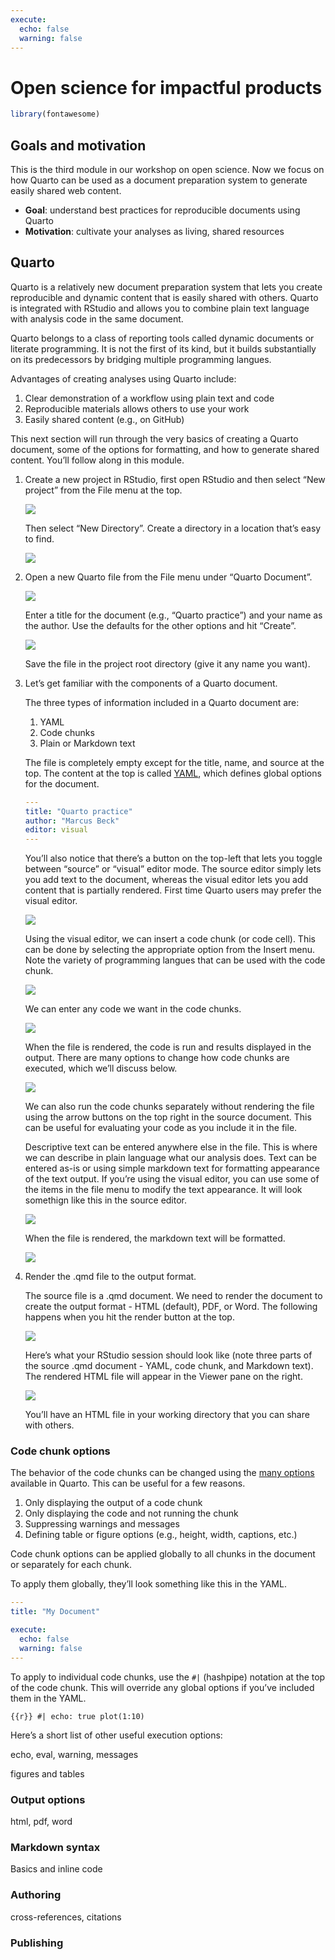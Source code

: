 ```yaml
---
execute: 
  echo: false
  warning: false
---
```


# Open science for impactful products {#impact}

```r
library(fontawesome)
```

## Goals and motivation

This is the third module in our workshop on open science. Now we focus on how Quarto can be used as a document preparation system to generate easily shared web content.

-   **Goal**: understand best practices for reproducible documents using Quarto
-   **Motivation**: cultivate your analyses as living, shared resources

## Quarto

Quarto is a relatively new document preparation system that lets you create reproducible and dynamic content that is easily shared with others.  Quarto is integrated with RStudio and allows you to combine plain text language with analysis code in the same document.  

Quarto belongs to a class of reporting tools called dynamic documents or literate programming.  It is not the first of its kind, but it builds substantially on its predecessors by bridging multiple programming langues. 

Advantages of creating analyses using Quarto include:

1. Clear demonstration of a workflow using plain text and code
1. Reproducible materials allows others to use your work
1. Easily shared content (e.g., on GitHub)

This next section will run through the very basics of creating a Quarto document, some of the options for formatting, and how to generate shared content.  You'll follow along in this module. 

1. Create a new project in RStudio, first open RStudio and then select "New project" from the File menu at the top.

    ![](img/newproj.PNG)

    Then select "New Directory".  Create a directory in a location that's easy to find. 
    
    ![](img/newdir.PNG)

1. Open a new Quarto file from the File menu under "Quarto Document".

    ![](img/newquarto.PNG)
    
    Enter a title for the document (e.g., "Quarto practice") and your name as the author. Use the defaults for the other options and hit "Create". 
    
    ![](img/tempquarto.PNG)
    
    Save the file in the project root directory (give it any name you want).

1. Let's get familiar with the components of a Quarto document.

    The three types of information included in a Quarto document are:
    
    1. YAML
    1. Code chunks
    1. Plain or Markdown text

    The file is completely empty except for the title, name, and source at the top.  The content at the top is called [YAML](https://quarto.org/docs/get-started/hello/rstudio.html#yaml-header){target="_blank"}, which defines global options for the document.
    
    ```yaml
    ---
    title: "Quarto practice"
    author: "Marcus Beck"
    editor: visual
    ---
    ```
    
    You'll also notice that there's a button on the top-left that lets you toggle between "source" or "visual" editor mode.  The source editor simply lets you add text to the document, whereas the visual editor lets you add content that is partially rendered.  First time Quarto users may prefer the visual editor. 
    
    ![](img/editor.PNG)
    
    Using the visual editor, we can insert a code chunk (or code cell). This can be done by selecting the appropriate option from the Insert menu.  Note the variety of programming langues that can be used with the code chunk. 
    
    ![](img/insertchunk.PNG)
    
    We can enter any code we want in the code chunks.  
    
    ![](img/prerendercode.PNG)
    
    When the file is rendered, the code is run and results displayed in the output.  There are many options to change how code chunks are executed, which we'll discuss below. 
    
    ![](img/rendercode.PNG)
    
    We can also run the code chunks separately without rendering the file using the arrow buttons on the top right in the source document.  This can be useful for evaluating your code as you include it in the file. 
    
    Descriptive text can be entered anywhere else in the file.  This is where we can describe in plain language what our analysis does.  Text can be entered as-is or using simple markdown text for formatting appearance of the text output. If you're using the visual editor, you can use some of the items in the file menu to modify the text appearance.  It will look somethign like this in the source editor.
    
    ![](img/rawmarkdown.PNG)
    
    When the file is rendered, the markdown text will be formatted. 
    
    ![](img/rendermarkdown.PNG)

1. Render the .qmd file to the output format. 

    The source file is a .qmd document.  We need to render the document to create the output format - HTML (default), PDF, or Word.  The following happens when you hit the render button at the top.

    ![](img/rstudio-qmd-how-it-works.png)

     Here's what your RStudio session should look like (note three parts of the source .qmd document - YAML, code chunk, and Markdown text). The rendered HTML file will appear in the Viewer pane on the right. 
     
     ![](img/completequarto.PNG)

     You'll have an HTML file in your working directory that you can share with others.
     
### Code chunk options

The behavior of the code chunks can be changed using the [many options](https://quarto.org/docs/computations/execution-options.html){target="_blank"} available in Quarto.  This can be useful for a few reasons. 

1. Only displaying the output of a code chunk
1. Only displaying the code and not running the chunk
1. Suppressing warnings and messages
1. Defining table or figure options (e.g., height, width, captions, etc.)

Code chunk options can be applied globally to all chunks in the document or separately for each chunk.

To apply them globally, they'll look something like this in the YAML. 

```yaml
---
title: "My Document"

execute: 
  echo: false
  warning: false
---
```

To apply to individual code chunks, use the `#|` (hashpipe) notation at the top of the code chunk. This will override any global options if you've included them in the YAML. 

```{{r}}
#| echo: true
plot(1:10)
```

Here's a short list of other useful execution options:

echo, eval, warning, messages

figures and tables

### Output options

html, pdf, word

### Markdown syntax

Basics and inline code 

### Authoring

cross-references, citations

### Publishing

